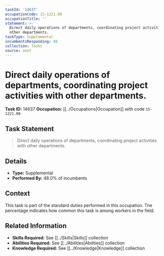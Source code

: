 ```yaml
---
taskId: '14637'
occupationCode: 15-1221.00
occupationTitle: ''
statement: >-
  Direct daily operations of departments, coordinating project activities with
  other departments.
taskType: Supplemental
incumbentsResponding: 48
collection: Tasks
source: onet
---
```

# Direct daily operations of departments, coordinating project activities with other departments.

**Task ID:** 14637
**Occupation:** [[../Occupations|Occupation]] with code `15-1221.00`

## Task Statement

> Direct daily operations of departments, coordinating project activities with other departments.

## Details

- **Type:** Supplemental
- **Performed By:** 48.0% of incumbents

## Context

This task is part of the standard duties performed in this occupation. The percentage indicates how common this task is among workers in the field.

## Related Information

- **Skills Required:** See [[../Skills|Skills]] collection
- **Abilities Required:** See [[../Abilities|Abilities]] collection
- **Knowledge Required:** See [[../Knowledge|Knowledge]] collection
